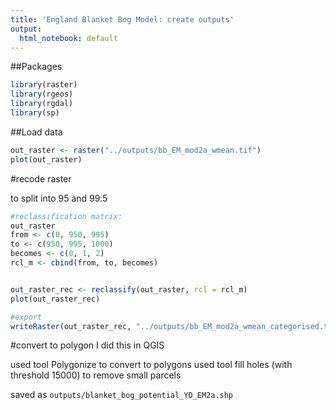 ```yaml
---
title: 'England Blanket Bog Model: create outputs'
output:
  html_notebook: default
---
```


##Packages
```r
library(raster)
library(rgeos)
library(rgdal)
library(sp)
```

##Load data
```r
out_raster <- raster("../outputs/bb_EM_mod2a_wmean.tif")
plot(out_raster)
```

#recode raster 

to split into 95 and 99.5
```r
#reclassification matrix: 
out_raster
from <- c(0, 950, 995)
to <- c(950, 995, 1000)
becomes <- c(0, 1, 2)
rcl_m <- cbind(from, to, becomes)


out_raster_rec <- reclassify(out_raster, rcl = rcl_m)
plot(out_raster_rec)

#export
writeRaster(out_raster_rec, "../outputs/bb_EM_mod2a_wmean_categorised.tif")
```

#convert to polygon
I did this in QGIS

used tool Polygonize to convert to polygons
used tool fill holes (with threshold 15000) to remove small parcels

saved as `outputs/blanket_bog_potential_YD_EM2a.shp`



